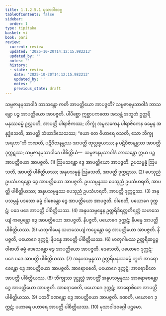 ```yaml
---
title: 1.1.2.5.1 မုသာဝါဒဝဂ္ဂ
tableOfContents: false
sidebar:
  order: 1
type: tipitaka
basket: vi
book: pari
review:
  current: review
  updated: '2025-10-20T14:12:15.982213'
  updated_by: ''
  notes: ''
  history:
  - state: review
    date: '2025-10-20T14:12:15.982213'
    updated_by: ''
    notes: ''
    previous_state: draft
---
```



<DynamicBreadcrumb />


<ReviewStatus review={frontmatter.review} showDetails={true} />

<HypothesisAnnotation frontmatter={frontmatter} />

<Division number="165" book="pari" e="ch" v="5" p="61">

<Paragraph number="385" book="pari">
သမ္ပဇာနမုသာဝါဒံ ဘာသန္တော ကတိ အာပတ္တိယော အာပဇ္ဇတိ? သမ္ပဇာနမုသာဝါဒံ ဘာသန္တော ပဉ္စ အာပတ္တိယော အာပဇ္ဇတိ. ပါပိစ္ဆော ဣစ္ဆာပကတော အသန္တံ အဘူတံ ဥတ္တရိမနုဿဓမ္မံ ဥလ္လပတိ, အာပတ္တိ ပါရာဇိကဿ; ဘိက္ခုံ အမူလကေန ပါရာဇိကေန ဓမ္မေန အနုဒ္ဓံသေတိ, အာပတ္တိ သံဃာဒိသေသဿ; “ယော တေ ဝိဟာရေ ဝသတိ, သော ဘိက္ခု အရဟာ”တိ ဘဏတိ, ပဋိဝိဇာနန္တဿ အာပတ္တိ ထုလ္လစ္စယဿ; န ပဋိဝိဇာနန္တဿ အာပတ္တိ ဒုက္ကဋဿ; သမ္ပဇာနမုသာဝါဒေ ပါစိတ္တိယံ—  သမ္ပဇာနမုသာဝါဒံ ဘာသန္တော ဣမာ ပဉ္စ အာပတ္တိယော အာပဇ္ဇတိ. (1)
</Paragraph>

<Paragraph number="386" book="pari">
ဩမသန္တော ဒွေ အာပတ္တိယော အာပဇ္ဇတိ. ဥပသမ္ပန္နံ ဩမသတိ, အာပတ္တိ ပါစိတ္တိယဿ; အနုပသမ္ပန္နံ ဩမသတိ, အာပတ္တိ ဒုက္ကဋဿ. (2)
</Paragraph>

<Paragraph number="387" book="pari">
ပေသုညံ ဥပသံဟရန္တော ဒွေ အာပတ္တိယော အာပဇ္ဇတိ. ဥပသမ္ပန္နဿ ပေသုညံ ဥပသံဟရတိ, အာပတ္တိ ပါစိတ္တိယဿ; အနုပသမ္ပန္နဿ ပေသုညံ ဥပသံဟရတိ, အာပတ္တိ ဒုက္ကဋဿ. (3)
</Paragraph>

<Paragraph number="388" book="pari">
အနုပသမ္ပန္နံ ပဒသော ဓမ္မံ ဝါစေန္တော ဒွေ အာပတ္တိယော အာပဇ္ဇတိ. ဝါစေတိ, ပယောဂေ ဒုက္ကဋံ; ပဒေ ပဒေ အာပတ္တိ ပါစိတ္တိယဿ. (4)
</Paragraph>

<Paragraph number="389" book="pari">
အနုပသမ္ပန္နေန ဥတ္တရိဒိရတ္တတိရတ္တံ သဟသေယျံ ကပ္ပေန္တော ဒွေ အာပတ္တိယော အာပဇ္ဇတိ. နိပဇ္ဇတိ, ပယောဂေ ဒုက္ကဋံ; နိပန္နေ အာပတ္တိ ပါစိတ္တိယဿ. (5)
</Paragraph>

<Paragraph number="390" book="pari">
မာတုဂါမေန သဟသေယျံ ကပ္ပေန္တော ဒွေ အာပတ္တိယော အာပဇ္ဇတိ. နိပဇ္ဇတိ, ပယောဂေ ဒုက္ကဋံ; နိပန္နေ အာပတ္တိ ပါစိတ္တိယဿ. (6)
</Paragraph>

<Paragraph number="391" book="pari">
မာတုဂါမဿ ဥတ္တရိဆပ္ပဉ္စဝါစာဟိ ဓမ္မံ ဒေသေန္တော ဒွေ အာပတ္တိယော အာပဇ္ဇတိ. ဒေသေတိ, ပယောဂေ ဒုက္ကဋံ; ပဒေ ပဒေ အာပတ္တိ ပါစိတ္တိယဿ. (7)
</Paragraph>

<Paragraph number="392" book="pari">
အနုပသမ္ပန္နဿ ဥတ္တရိမနုဿဓမ္မံ ဘူတံ အာရောစေန္တော ဒွေ အာပတ္တိယော အာပဇ္ဇတိ. အာရောစေတိ, ပယောဂေ ဒုက္ကဋံ; အာရောစိတေ အာပတ္တိ ပါစိတ္တိယဿ. (8)
</Paragraph>

<Paragraph number="393" book="pari">
ဘိက္ခုဿ ဒုဋ္ဌုလ္လံ အာပတ္တိံ အနုပသမ္ပန္နဿ အာရောစေန္တော ဒွေ အာပတ္တိယော အာပဇ္ဇတိ. အာရောစေတိ, ပယောဂေ ဒုက္ကဋံ; အာရောစိတေ အာပတ္တိ ပါစိတ္တိယဿ. (9)
</Paragraph>

<Paragraph number="394" book="pari">
ပထဝိံ ခဏန္တော ဒွေ အာပတ္တိယော အာပဇ္ဇတိ. ခဏတိ, ပယောဂေ ဒုက္ကဋံ; ပဟာရေ ပဟာရေ အာပတ္တိ ပါစိတ္တိယဿ. (10)

</Paragraph>
</Division>

<Paragraph number="395" type="center" book="pari">
မုသာဝါဒဝဂ္ဂေါ ပဌမော.
</Paragraph>